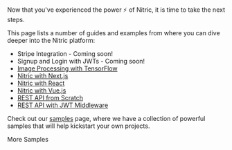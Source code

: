 Now that you've experienced the power ⚡ of Nitric, it is time to take the next steps.

This page lists a number of guides and examples from where you can dive deeper into the Nitric platform:

- Stripe Integration - Coming soon!
- Signup and Login with JWTs - Coming soon!
- [Image Processing with TensorFlow](/docs/guides/tensorflow)
- [Nitric with Next.js](/docs/guides/with-nextjs)
- [Nitric with React](/docs/guides/with-react)
- [Nitric with Vue.js](/docs/guides/with-vue)
- [REST API from Scratch](/docs/guides/rest-api)
- [REST API with JWT Middleware](/docs/guides/rest-api-jwt-middleware)

Check out our [samples](/docs/samples) page, where we have a collection of powerful samples that will help kickstart your own projects.

<Box textAlign="center" my={4}>
  <LinkButton variant="contained" href="/docs/samples">
    More Samples
  </LinkButton>
</Box>
